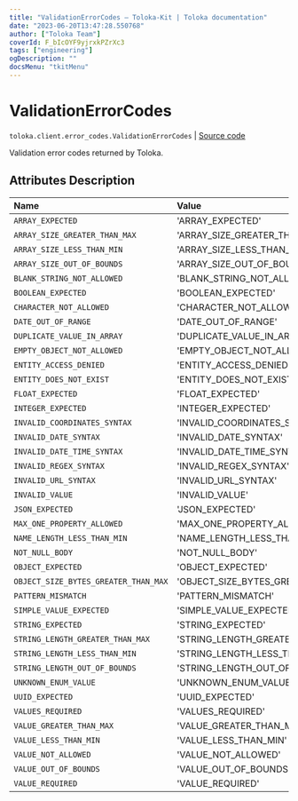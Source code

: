 ```yaml
---
title: "ValidationErrorCodes — Toloka-Kit | Toloka documentation"
date: "2023-06-20T13:47:28.550768"
author: ["Toloka Team"]
coverId: F_bIcOYF9yjrxkPZrXc3
tags: ["engineering"]
ogDescription: ""
docsMenu: "tkitMenu"
---
```


# ValidationErrorCodes

`toloka.client.error_codes.ValidationErrorCodes` | [Source code](https://github.com/Toloka/toloka-kit/blob/v1.2.0/src/client/error_codes.py#L95)

Validation error codes returned by Toloka.

## Attributes Description

| Name | Value | Description |
| :------| :-----------| :----------| 
`ARRAY_EXPECTED`|'ARRAY_EXPECTED'|
`ARRAY_SIZE_GREATER_THAN_MAX`|'ARRAY_SIZE_GREATER_THAN_MAX'|
`ARRAY_SIZE_LESS_THAN_MIN`|'ARRAY_SIZE_LESS_THAN_MIN'|
`ARRAY_SIZE_OUT_OF_BOUNDS`|'ARRAY_SIZE_OUT_OF_BOUNDS'|
`BLANK_STRING_NOT_ALLOWED`|'BLANK_STRING_NOT_ALLOWED'|
`BOOLEAN_EXPECTED`|'BOOLEAN_EXPECTED'|
`CHARACTER_NOT_ALLOWED`|'CHARACTER_NOT_ALLOWED'|
`DATE_OUT_OF_RANGE`|'DATE_OUT_OF_RANGE'|
`DUPLICATE_VALUE_IN_ARRAY`|'DUPLICATE_VALUE_IN_ARRAY'|
`EMPTY_OBJECT_NOT_ALLOWED`|'EMPTY_OBJECT_NOT_ALLOWED'|
`ENTITY_ACCESS_DENIED`|'ENTITY_ACCESS_DENIED'|
`ENTITY_DOES_NOT_EXIST`|'ENTITY_DOES_NOT_EXIST'|
`FLOAT_EXPECTED`|'FLOAT_EXPECTED'|
`INTEGER_EXPECTED`|'INTEGER_EXPECTED'|
`INVALID_COORDINATES_SYNTAX`|'INVALID_COORDINATES_SYNTAX'|
`INVALID_DATE_SYNTAX`|'INVALID_DATE_SYNTAX'|
`INVALID_DATE_TIME_SYNTAX`|'INVALID_DATE_TIME_SYNTAX'|
`INVALID_REGEX_SYNTAX`|'INVALID_REGEX_SYNTAX'|
`INVALID_URL_SYNTAX`|'INVALID_URL_SYNTAX'|
`INVALID_VALUE`|'INVALID_VALUE'|
`JSON_EXPECTED`|'JSON_EXPECTED'|
`MAX_ONE_PROPERTY_ALLOWED`|'MAX_ONE_PROPERTY_ALLOWED'|
`NAME_LENGTH_LESS_THAN_MIN`|'NAME_LENGTH_LESS_THAN_MIN'|
`NOT_NULL_BODY`|'NOT_NULL_BODY'|
`OBJECT_EXPECTED`|'OBJECT_EXPECTED'|
`OBJECT_SIZE_BYTES_GREATER_THAN_MAX`|'OBJECT_SIZE_BYTES_GREATER_THAN_MAX'|
`PATTERN_MISMATCH`|'PATTERN_MISMATCH'|
`SIMPLE_VALUE_EXPECTED`|'SIMPLE_VALUE_EXPECTED'|
`STRING_EXPECTED`|'STRING_EXPECTED'|
`STRING_LENGTH_GREATER_THAN_MAX`|'STRING_LENGTH_GREATER_THAN_MAX'|
`STRING_LENGTH_LESS_THAN_MIN`|'STRING_LENGTH_LESS_THAN_MIN'|
`STRING_LENGTH_OUT_OF_BOUNDS`|'STRING_LENGTH_OUT_OF_BOUNDS'|
`UNKNOWN_ENUM_VALUE`|'UNKNOWN_ENUM_VALUE'|
`UUID_EXPECTED`|'UUID_EXPECTED'|
`VALUES_REQUIRED`|'VALUES_REQUIRED'|
`VALUE_GREATER_THAN_MAX`|'VALUE_GREATER_THAN_MAX'|
`VALUE_LESS_THAN_MIN`|'VALUE_LESS_THAN_MIN'|
`VALUE_NOT_ALLOWED`|'VALUE_NOT_ALLOWED'|
`VALUE_OUT_OF_BOUNDS`|'VALUE_OUT_OF_BOUNDS'|
`VALUE_REQUIRED`|'VALUE_REQUIRED'|